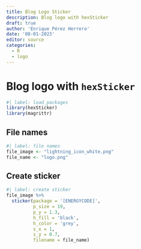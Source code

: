 ```yaml
---
title: Blog Logo Sticker
description: Blog logo with hexSticker
draft: true
author: 'Enrique Pérez Herrero'
date: '08-01-2023'
editor: source
categories:
  - R
  - logo
---
```


# Blog logo with `hexSticker`

```r
#| label: load_packages
library(hexSticker)
library(magrittr)
```

## File names

```r
#| label: file names
file_image <- "lightning_icon_white.png"
file_name <- "logo.png"
```


## Create sticker

```r
#| label: create sticker
file_image %>%
  sticker(package = '[ENERGYCODE]',
          p_size = 19,
          p_y = 1.3, 
          h_fill = 'black',
          h_color = 'grey',
          s_x = 1,
          s_y = 0.7,
          filename = file_name)
```



